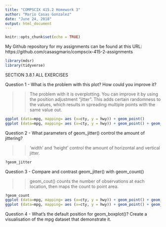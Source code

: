```yaml
---
title: "COMPSCIX 415.2 Homework 3"
author: "Mario Casas Gonzalez"
date: "June 24, 2018"
output: html_document
---
```


```r
knitr::opts_chunk$set(echo = TRUE)
```

My Github repository for my assignments can be found at this URL: https://github.com/casasgmario/compscix-415-2-assignments 

```r
library(mdsr)
library(tidyverse)

```

SECTION 3.8.1 ALL EXERCISES

Question 1 - What is the problem with this plot? How could you improve it? 

>> The problem with it is overplotting. You can improve it by using the position adjustment "jitter". This adds certain randomness to the values, which results in spreading multiple points with the same value out. 


```r

ggplot (data=mpg, mapping= aes (x=cty, y = hwy)) + geom_point()
ggplot (data=mpg, mapping= aes (x=cty, y = hwy)) + geom_point() + geom_jitter()


```


Question 2 - What parameters of geom_jitter() control the amount of jittering?

>>'width' and 'height' control the amount of horizontal and vertical jitter. 


```r

?geom_jitter


```

Question 3 - Compare and contrast geom_jitter() with geom_count()

>> geom_cout() counts the number of observations at each location, then maps the count to point area. 

```r

?geom_count
ggplot (data=mpg, mapping= aes (x=cty, y = hwy)) + geom_point() + geom_jitter()
ggplot (data=mpg, mapping= aes (x=cty, y = hwy)) + geom_point() + geom_count()

```


Question 4 - What's the default position for geom_boxplot()? Create a visualisation of the mpg dataset that demonstrate it. 


